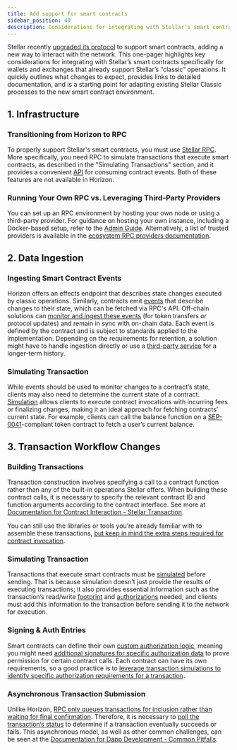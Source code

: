 ```yaml
---
title: Add support for smart contracts
sidebar_position: 40
description: Considerations for integrating with Stellar’s smart contracts specifically for wallets and exchanges
---
```


Stellar recently [upgraded its protocol](https://stellar.org/blog/developers/protocol-20-preparing-smart-contracts-to-stellar) to support smart contracts, adding a new way to interact with the network. This one-pager highlights key considerations for integrating with Stellar’s smart contracts specifically for wallets and exchanges that already support Stellar’s “classic” operations. It quickly outlines what changes to expect, provides links to detailed documentation, and is a starting point for adapting existing Stellar Classic processes to the new smart contract environment.

## 1. Infrastructure

### Transitioning from Horizon to RPC

To properly support Stellar's smart contracts, you must use [Stellar RPC](../../../data/apis/rpc). More specifically, you need RPC to simulate transactions that execute smart contracts, as described in the "Simulating Transactions" section, and it provides a convenient [API](../../../data/apis/rpc/api-reference) for consuming contract events. Both of these features are not available in Horizon.

### Running Your Own RPC vs. Leveraging Third-Party Providers

You can set up an RPC environment by hosting your own node or using a third-party provider. For guidance on hosting your own instance, including a Docker-based setup, refer to the [Admin Guide](../../../data/apis/rpc/admin-guide). Alternatively, a list of trusted providers is available in the [ecosystem RPC providers documentation](../../../data/apis/api-providers).

## 2. Data Ingestion

### Ingesting Smart Contract Events

Horizon offers an effects endpoint that describes state changes executed by classic operations. Similarly, contracts emit [events](../../../learn/encyclopedia/contract-development/events.mdx) that describe changes to their state, which can be fetched via RPC's API. Off-chain solutions can [monitor and ingest these events](../../../build/guides/events/ingest.mdx) (for token transfers or protocol updates) and remain in sync with on-chain data. Each event is defined by the contract and is subject to standards applied to the implementation. Depending on the requirements for retention, a solution might have to handle ingestion directly or use a [third-party service](../../../data/indexers/indexer-providers/indexer-providers.mdx) for a longer-term history.

### Simulating Transaction

While events should be used to monitor changes to a contract’s state, clients may also need to determine the current state of a contract. [Simulation](../../../build/guides/transactions/simulateTransaction-Deep-Dive.mdx) allows clients to execute contract invocations with incurring fees or finalizing changes, making it an ideal approach for fetching contracts’ current state. For example, clients can call the balance function on a [SEP-0041](https://github.com/stellar/stellar-protocol/blob/master/ecosystem/sep-0041.md)-compliant token contract to fetch a user’s current balance.

## 3. Transaction Workflow Changes

### Building Transactions

Transaction construction involves specifying a call to a contract function rather than any of the built-in operations Stellar offers. When building these contract calls, it is necessary to specify the relevant contract ID and function arguments according to the contract interface. See more at [Documentation for Contract Interaction - Stellar Transaction](../../../learn/encyclopedia/contract-development/contract-interactions/stellar-transaction.mdx).

You can still use the libraries or tools you’re already familiar with to assemble these transactions, [but keep in mind the extra steps required for contract invocation](../../../build/guides/transactions/invoke-contract-tx-sdk.mdx).

### Simulating Transaction

Transactions that execute smart contracts must be [simulated](../../../build/guides/transactions/simulateTransaction-Deep-Dive.mdx) before sending. That is because simulation doesn’t just provide the results of executing transactions; it also provides essential information such as the transaction’s read/write [footprint](../../../learn/encyclopedia/contract-development/contract-interactions/transaction-simulation.mdx#footprint) and [authorizations](../../../learn/encyclopedia/contract-development/contract-interactions/transaction-simulation.mdx#authorization) needed, and clients must add this information to the transaction before sending it to the network for execution.

### Signing & Auth Entries

Smart contracts can define their own [custom authorization logic](../../../learn/encyclopedia/security/authorization.mdx), meaning you might need [additional signatures for specific authorization data](../../../learn/encyclopedia/contract-development/contract-interactions/stellar-transaction.mdx#authorization-data) to prove permission for certain contract calls. Each contract can have its own requirements, so a good practice is to [leverage transaction simulations to identify specific authorization requirements for a transaction](../../../learn/encyclopedia/contract-development/contract-interactions/transaction-simulation.mdx#authorization).

### Asynchronous Transaction Submission

Unlike Horizon, [RPC only queues transactions for inclusion rather than waiting for final confirmation](../../../data/apis/rpc/api-reference/methods/sendTransaction). Therefore, it is necessary to [poll the transaction’s status](../../../data/apis/rpc/api-reference/methods/getTransaction) to determine if a transaction eventually succeeds or fails. This asynchronous model, as well as other common challenges, can be seen at the [Documentation for Dapp Development - Common Pitfalls](../../../build/guides/dapps/frontend-guide.mdx#7-common-pitfalls).
